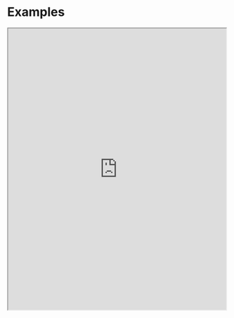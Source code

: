# Examples

<iframe
  width="100%"
  height="650"
  src="https://graphxrdev.kineviz.com/share/643230e9b5ebb7c43e170f4e/GraphXR%20API/64338744c3116ca0d22c50ef/empty?groveUserId=600f2ed8885889005b2d91fd&groveProjectId=643230e9b5ebb7c43e170f4e&groveFileKey=Examples&groveFullscreen=true&groveReadonly=true&groveBlockMode=show"
/>